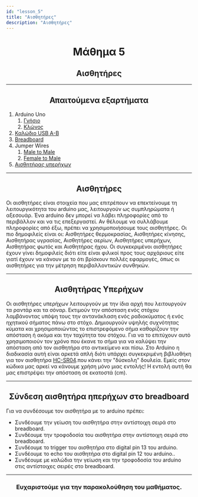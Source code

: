 ```yaml
---
id: "lesson_5"
title: "Αισθητήρες"
description: "Αισθητήρες"
---
```


<h1 style="text-align: center;"> Μάθημα 5 </h1>

<h2 style="text-align: center;"> Αισθητήρες </h2>

---

<h2 style="text-align: center;"> Απαιτούμενα εξαρτήματα </h2>

1. Arduino Uno
    1. [Γνήσιο](https://grobotronics.com/arduino-uno-rev3.html)
    2. [Κλώνος](https://grobotronics.com/funduino-uno-rev3.html)
2. [Καλώδιο USB A-B](https://grobotronics.com/usb-2.0-a-b-1.8m.html)
3. [Breadboard](https://grobotronics.com/breadboard-400-tie-point-white-half-size.html)
4. Jumper Wires
    1. [Male to Male](https://grobotronics.com/jumper-wires-15cm-male-to-male-pack-of-10.html)
    2. [Female to Male](https://grobotronics.com/jumper-wires-15cm-female-to-male-pack-of-10.html)
5. [Αισθητήρας υπερήχων](https://grobotronics.com/breadboard-400-tie-point-white-half-size.html)

---

<h2 style="text-align: center;"> Αισθητήρες </h2>

Οι αισθητήρες είναι στοιχεία που μας επιτρέπουν να επεκτείνουμε τη λειτουργικότητα του arduino μας, λειτουργούν ως συμπληρώματα ή αξεσουάρ. 
Ένα arduino δεν μπορεί να λάβει πληροφορίες από το περιβάλλον και να τις επεξεργαστεί. Αν θέλουμε να συλλάβουμε πληροφορίες από έξω, πρέπει να χρησιμοποιήσουμε τους αισθητήρες.
Οι πιο δημοφιλείς είναι οι: 
Αισθητήρες θερμοκρασίας, Αισθητήρες κίνησης, Αισθητήρας υγρασίας, Αισθητήρες αερίων, Αισθητήρες υπερήχων, Αισθητήρας φωτός και Αισθητήρας ήχου.
Οι συγκεκριμένοι αισθητήρες έχουν γίνει δημοφιλείς διότι είτε είναι φιλικοί προς τους αρχάριους είτε γιατί έχουν να κάνουν με το ότι βρίσκουν πολλές εφαρμογές, όπως οι αισθητήρες για την μέτρηση περιβαλλοντικών συνθηκών.

---

<h2 style="text-align: center;"> Αισθητήρας Υπερήχων </h2>

Οι αισθητήρες υπερήχων λειτουργούν με την ίδια αρχή που λειτουργούν τα ραντάρ και τα σόναρ. Εκτιμούν την απόσταση ενός στόχου λαμβάνοντας υπόψη τους την αντανάκλαση ενός ραδιοκύματος ή ενός ηχητικού σήματος πάνω στο στόχο.
Δημιουργούν υψηλής συχνότητας κύματα και χρησιμοποιώντας το επιστρεφόμενο σήμα καθορίζουν την απόσταση ή ακόμα και την ταχύτητα του στόχου. Για να το επιτύχουν αυτό χρησιμοποιούν τον χρόνο που έκανε το σήμα για να καλύψει την απόσταση από τον αισθητήρα στο αντικείμενο και πίσω.
Στο Arduino η διαδικασία αυτή είναι αρκετά απλή διότι υπάρχει συγκεκριμένη βιβλιοθήκη για τον αισθητήρα [HC-SR04](https://www.arduino.cc/reference/en/libraries/hcsr04-ultrasonic-sensor/).που κάνει την "δύσκολη" δουλεία. Εμείς στον κώδικα μας αρκεί να κάνουμε χρήση μόνο μιας εντολής! Η εντολή αυτή θα μας επιστρέψει την απόσταση σε εκατοστά (cm).

---

<h2 style="text-align: center;"> Σύνδεση αισθητήρα ηπερήχων στο breadboard </h2>

Για να συνδέσουμε τον αισθητήρα με το arduino πρέπει:
- Συνδέουμε την γείωση του αισθητήρα στην αντίστοιχη σειρά στο breadboard.
- Συνδέουμε την τροφοδοσία του αισθητήρα στην αντίστοιχη σειρά στο breadboard.
- Συνδέουμε το trigger του αισθητήρα στο digital pin 13 του arduino.
- Συνδέουμε το echo του αισθητήρα στο digital pin 12 του arduino..
- Συνδέουμε με καλώδια την γείωση και την τροφοδοσία του arduino στις αντίστοιχες σειρές στο breadboard.

---

<h3 style="text-align: center;"> Ευχαριστούμε για την παρακολούθηση του μαθήματος. </h3>